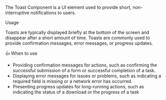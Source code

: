 
<Title>Toast</Title>

The Toast Component is a UI element used to provide short, non-interruptive notifications to users.

<Subtitle>Usage</Subtitle>

Toasts are typically displayed briefly at the bottom of the screen and disappear after a short amount of time. Toasts are commonly used to provide confirmation messages, error messages, or progress updates.

<Subtitle>👍 When to use</Subtitle>

- Providing confirmation messages for actions, such as confirming the successful submission of a form or successful completion of a task.
- Displaying error messages for issues or problems, such as indicating a required field is missing or a network error has occurred.
- Presenting progress updates for long-running actions, such as indicating the status of a download or the progress of a task

<Title>Properties</Title>

<ArgTypes of="bq-toast" />

